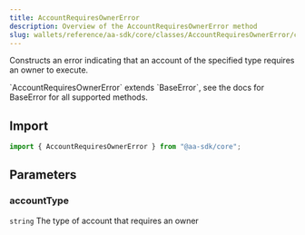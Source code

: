 ```yaml
---
title: AccountRequiresOwnerError
description: Overview of the AccountRequiresOwnerError method
slug: wallets/reference/aa-sdk/core/classes/AccountRequiresOwnerError/constructor
---
```




Constructs an error indicating that an account of the specified type requires an owner to execute.

<Note>
  `AccountRequiresOwnerError` extends `BaseError`, see the docs for BaseError
  for all supported methods.
</Note>

## Import

```ts
import { AccountRequiresOwnerError } from "@aa-sdk/core";
```

## Parameters

### accountType

`string`
The type of account that requires an owner
